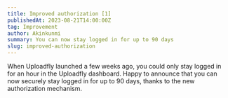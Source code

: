 ```yaml
---
title: Improved authorization [1]
publishedAt: 2023-08-21T14:00:00Z
tag: Improvement
author: Akinkunmi
summary: You can now stay logged in for up to 90 days
slug: improved-authorization
---
```


When Uploadfly launched a few weeks ago, you could only stay logged in for an hour in the Uploadfly dashboard. Happy to announce that you can now securely stay logged in for up to 90 days, thanks to the new authorization mechanism.
